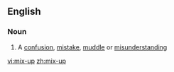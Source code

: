 ==English==

===Noun===
{{en-noun|sg=[[mix]]-[[up]]}}

# A [[confusion]], [[mistake]], [[muddle]] or [[misunderstanding]]

[[vi:mix-up]]
[[zh:mix-up]]